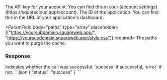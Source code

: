 <ParamField header="Authorization" type="string" placeholder="API KEY" required>
  The API key for your account. You can find this in your [account settings](https://squarecloud.app/account).
</ParamField>

<ParamField path="app_id" type="string" placeholder="Application ID" required>
  The ID of the application. You can find this in the URL of your application's dashboard.
</ParamField>

<ParamField body="paths" type="array" placeholder={["https://yoursubdomain.squareweb.app/", "https://yoursubdomain.squareweb.app/style.css"]} required>
  The paths you want to purge the cache.
</ParamField>

### Response

<ResponseField name="status" type="string">
  Indicates whether the call was successful. `success` if successful, `error` if not.
</ResponseField>

<ResponseExample>
  ```json
  {
      "status": "success"
  }
  ```
</ResponseExample>

